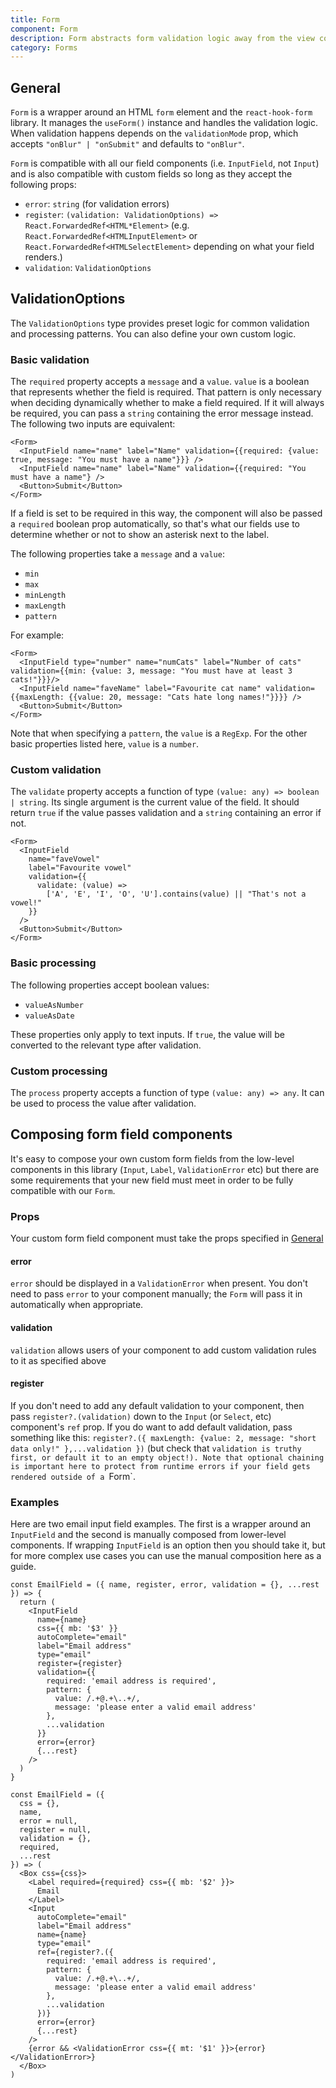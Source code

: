 ```yaml
---
title: Form
component: Form
description: Form abstracts form validation logic away from the view code
category: Forms
---
```


## General

`Form` is a wrapper around an HTML `form` element and the `react-hook-form` library. It manages the `useForm()` instance and handles the validation logic. When validation happens depends on the `validationMode` prop, which accepts `"onBlur" | "onSubmit"` and defaults to `"onBlur"`.

`Form` is compatible with all our field components (i.e. `InputField`, not `Input`) and is also compatible with custom fields so long as they accept the following props:

- `error`: `string` (for validation errors)
- `register`: `(validation: ValidationOptions) => React.ForwardedRef<HTML*Element>` (e.g. `React.ForwardedRef<HTMLInputElement>` or `React.ForwardedRef<HTMLSelectElement>` depending on what your field renders.)
- `validation`: `ValidationOptions`

## ValidationOptions

The `ValidationOptions` type provides preset logic for common validation and processing patterns. You can also define your own custom logic.

### Basic validation

The `required` property accepts a `message` and a `value`. `value` is a boolean that represents whether the field is required. That pattern is only necessary when
deciding dynamically whether to make a field required. If it will always be required, you can pass a `string` containing the error message instead. The following two inputs are equivalent:

```tsx center
<Form>
  <InputField name="name" label="Name" validation={{required: {value: true, message: "You must have a name"}}} />
  <InputField name="name" label="Name" validation={{required: "You must have a name"} />
  <Button>Submit</Button>
</Form>
```

If a field is set to be required in this way, the component will also be passed a `required` boolean prop automatically, so that's what our fields use to determine whether or not
to show an asterisk next to the label.

The following properties take a `message` and a `value`:

- `min`
- `max`
- `minLength`
- `maxLength`
- `pattern`

For example:

```tsx center
<Form>
  <InputField type="number" name="numCats" label="Number of cats" validation={{min: {value: 3, message: "You must have at least 3 cats!"}}}/>
  <InputField name="faveName" label="Favourite cat name" validation={{maxLength: {{value: 20, message: "Cats hate long names!"}}}} />
  <Button>Submit</Button>
</Form>
```

Note that when specifying a `pattern`, the `value` is a `RegExp`. For the other basic properties listed here, `value` is a `number`.

### Custom validation

The `validate` property accepts a function of type `(value: any) => boolean | string`. Its single argument is the current value of the field. It should return `true` if the value passes validation and a `string` containing an error if not.

```tsx center
<Form>
  <InputField
    name="faveVowel"
    label="Favourite vowel"
    validation={{
      validate: (value) =>
        ['A', 'E', 'I', 'O', 'U'].contains(value) || "That's not a vowel!"
    }}
  />
  <Button>Submit</Button>
</Form>
```

### Basic processing

The following properties accept boolean values:

- `valueAsNumber`
- `valueAsDate`

These properties only apply to text inputs. If `true`, the value will be converted to the relevant type after validation.

### Custom processing

The `process` property accepts a function of type `(value: any) => any`. It can be used to process the value after validation.

## Composing form field components

It's easy to compose your own custom form fields from the low-level components in this library (`Input`, `Label`, `ValidationError` etc) but there are some requirements that your new
field must meet in order to be fully compatible with our `Form`.

### Props

Your custom form field component must take the props specified in [General](#General)

#### error

`error` should be displayed in a `ValidationError` when present. You don't need to pass `error` to your component manually; the `Form` will pass it in automatically when appropriate.

#### validation

`validation` allows users of your component to add custom validation rules to it as specified above

#### register

If you don't need to add any default validation to your component, then pass `register?.(validation)` down to the `Input` (or `Select`, etc) component's `ref` prop.
If you do want to add default validation, pass something like this: `register?.({ maxLength: {value: 2, message: "short data only!" },...validation })` (but check that `validation is truthy first, or default it to an empty object!). Note that optional chaining is important here to protect from runtime errors if your field gets rendered outside of a `Form`.

### Examples

Here are two email input field examples. The first is a wrapper around an `InputField` and the second is manually composed from lower-level components. If wrapping `InputField` is an option then you should take it,
but for more complex use cases you can use the manual composition here as a guide.

```tsx
const EmailField = ({ name, register, error, validation = {}, ...rest }) => {
  return (
    <InputField
      name={name}
      css={{ mb: '$3' }}
      autoComplete="email"
      label="Email address"
      type="email"
      register={register}
      validation={{
        required: 'email address is required',
        pattern: {
          value: /.+@.+\..+/,
          message: 'please enter a valid email address'
        },
        ...validation
      }}
      error={error}
      {...rest}
    />
  )
}
```

```tsx
const EmailField = ({
  css = {},
  name,
  error = null,
  register = null,
  validation = {},
  required,
  ...rest
}) => (
  <Box css={css}>
    <Label required={required} css={{ mb: '$2' }}>
      Email
    </Label>
    <Input
      autoComplete="email"
      label="Email address"
      name={name}
      type="email"
      ref={register?.({
        required: 'email address is required',
        pattern: {
          value: /.+@.+\..+/,
          message: 'please enter a valid email address'
        },
        ...validation
      })}
      error={error}
      {...rest}
    />
    {error && <ValidationError css={{ mt: '$1' }}>{error}</ValidationError>}
  </Box>
)
```
